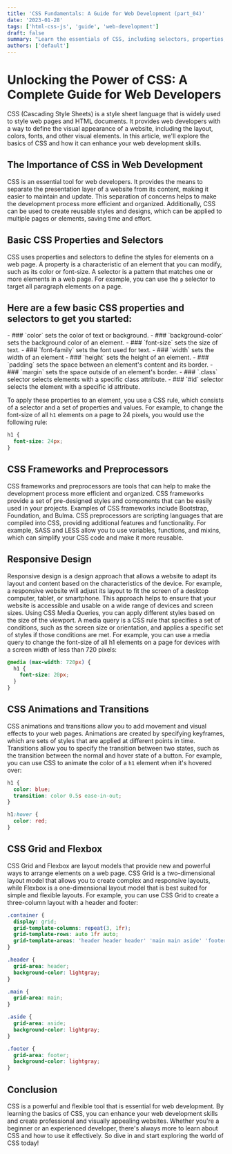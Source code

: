 ```yaml
---
title: 'CSS Fundamentals: A Guide for Web Development (part_04)'
date: '2023-01-28'
tags: ['html-css-js', 'guide', 'web-development']
draft: false
summary: "Learn the essentials of CSS, including selectors, properties, box model, typography, responsive design, and more. Boost your web design skills with this comprehensive guide."
authors: ['default']
---
```




# Unlocking the Power of CSS: A Complete Guide for Web Developers
CSS (Cascading Style Sheets) is a style sheet language that is widely used to style web pages and HTML documents. It provides web developers with a way to define the visual appearance of a website, including the layout, colors, fonts, and other visual elements. In this article, we'll explore the basics of CSS and how it can enhance your web development skills.
<TOCInline toc={props.toc} asDisclosure fromHeading={1} toHeading={2} />
<br />

## The Importance of CSS in Web Development
CSS is an essential tool for web developers. It provides the means to separate the presentation layer of a website from its content, making it easier to maintain and update. This separation of concerns helps to make the development process more efficient and organized. Additionally, CSS can be used to create reusable styles and designs, which can be applied to multiple pages or elements, saving time and effort.
## Basic CSS Properties and Selectors
CSS uses properties and selectors to define the styles for elements on a web page. A property is a characteristic of an element that you can modify, such as its color or font-size. A selector is a pattern that matches one or more elements in a web page. For example, you can use the `p` selector to target all paragraph elements on a page.
## Here are a few basic CSS properties and selectors to get you started:
<TOCInline toc={props.toc} asDisclosure fromHeading={3} toHeading={3} />
- ### `color` 
  sets the color of text or background.
- ### `background-color`
  sets the background color of an element.
- ### `font-size` 
  sets the size of text. 
- ### `font-family` 
  sets the font used for text. 
- ### `width` 
  sets the width of an element
- ### `height` 
  sets the height of an element. 
- ### `padding` 
  sets the space between an element's content and its border.
- ### `margin` 
  sets the space outside of an element's border. 
- ### `.class` selector
   selects elements with a specific class attribute. 
- ### `#id` selector
   selects the element with a specific id attribute.

To apply these properties to an element, you use a CSS rule, which consists of a selector and a set of properties and values. For example, to change the font-size of all `h1` elements on a page to 24 pixels, you would use the following rule:

```css
h1 {
  font-size: 24px;
}
```

## CSS Frameworks and Preprocessors
CSS frameworks and preprocessors are tools that can help to make the development process more efficient and organized. CSS frameworks provide a set of pre-designed styles and components that can be easily used in your projects. Examples of CSS frameworks include Bootstrap, Foundation, and Bulma.
CSS preprocessors are scripting languages that are compiled into CSS, providing additional features and functionality. For example, SASS and LESS allow you to use variables, functions, and mixins, which can simplify your CSS code and make it more reusable.
## Responsive Design
Responsive design is a design approach that allows a website to adapt its layout and content based on the characteristics of the device. For example, a responsive website will adjust its layout to fit the screen of a desktop computer, tablet, or smartphone. This approach helps to ensure that your website is accessible and usable on a wide range of devices and screen sizes.
Using CSS Media Queries, you can apply different styles based on the size of the viewport. A media query is a CSS rule that specifies a set of conditions, such as the screen size or orientation, and applies a specific set of styles if those conditions are met. For example, you can use a media query to change the font-size of all h1 elements on a page for devices with a screen width of less than 720 pixels:
```css
@media (max-width: 720px) {
  h1 {
    font-size: 20px;
  }
}
```

## CSS Animations and Transitions
CSS animations and transitions allow you to add movement and visual effects to your web pages. Animations are created by specifying keyframes, which are sets of styles that are applied at different points in time. Transitions allow you to specify the transition between two states, such as the transition between the normal and hover state of a button.
For example, you can use CSS to animate the color of a `h1` element when it's hovered over:
```css
h1 {
  color: blue;
  transition: color 0.5s ease-in-out;
}

h1:hover {
  color: red;
}
```

## CSS Grid and Flexbox
CSS Grid and Flexbox are layout models that provide new and powerful ways to arrange elements on a web page. CSS Grid is a two-dimensional layout model that allows you to create complex and responsive layouts, while Flexbox is a one-dimensional layout model that is best suited for simple and flexible layouts.
For example, you can use CSS Grid to create a three-column layout with a header and footer:
```css
.container {
  display: grid;
  grid-template-columns: repeat(3, 1fr);
  grid-template-rows: auto 1fr auto;
  grid-template-areas: 'header header header' 'main main aside' 'footer footer footer';
}

.header {
  grid-area: header;
  background-color: lightgray;
}

.main {
  grid-area: main;
}

.aside {
  grid-area: aside;
  background-color: lightgray;
}

.footer {
  grid-area: footer;
  background-color: lightgray;
}
```

## Conclusion
CSS is a powerful and flexible tool that is essential for web development. By learning the basics of CSS, you can enhance your web development skills and create professional and visually appealing websites. Whether you're a beginner or an experienced developer, there's always more to learn about CSS and how to use it effectively. So dive in and start exploring the world of CSS today!